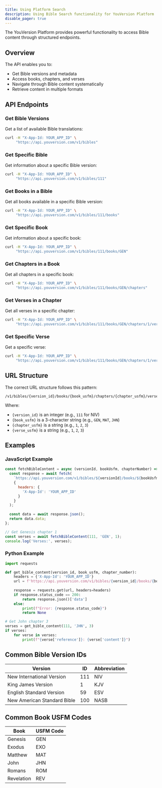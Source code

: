 ```yaml
---
title: Using Platform Search
description: Using Bible Search functionality for YouVersion Platform
disable_pager: true
---
```


<PageBanner 
  message="This page doesn't have the correct information. Update it when features are created to support it."
  color="caution" 
  dismissible={false} 
/>

The YouVersion Platform provides powerful functionality to access Bible content through structured endpoints.

## Overview

The API enables you to:

- Get Bible versions and metadata
- Access books, chapters, and verses
- Navigate through Bible content systematically
- Retrieve content in multiple formats

## API Endpoints

### Get Bible Versions

Get a list of available Bible translations:

```bash
curl -H "X-App-Id: YOUR_APP_ID" \
     "https://api.youversion.com/v1/bibles"
```

### Get Specific Bible

Get information about a specific Bible version:

```bash
curl -H "X-App-Id: YOUR_APP_ID" \
     "https://api.youversion.com/v1/bibles/111"
```

### Get Books in a Bible

Get all books available in a specific Bible version:

```bash
curl -H "X-App-Id: YOUR_APP_ID" \
     "https://api.youversion.com/v1/bibles/111/books"
```

### Get Specific Book

Get information about a specific book:

```bash
curl -H "X-App-Id: YOUR_APP_ID" \
     "https://api.youversion.com/v1/bibles/111/books/GEN"
```

### Get Chapters in a Book

Get all chapters in a specific book:

```bash
curl -H "X-App-Id: YOUR_APP_ID" \
     "https://api.youversion.com/v1/bibles/111/books/GEN/chapters"
```

### Get Verses in a Chapter

Get all verses in a specific chapter:

```bash
curl -H "X-App-Id: YOUR_APP_ID" \
     "https://api.youversion.com/v1/bibles/111/books/GEN/chapters/1/verses"
```

### Get Specific Verse

Get a specific verse:

```bash
curl -H "X-App-Id: YOUR_APP_ID" \
     "https://api.youversion.com/v1/bibles/111/books/GEN/chapters/1/verses/1"
```

## URL Structure

The correct URL structure follows this pattern:

```
/v1/bibles/{version_id}/books/{book_usfm}/chapters/{chapter_usfm}/verses/{verse_usfm}
```

Where:
- `{version_id}` is an integer (e.g., `111` for NIV)
- `{book_usfm}` is a 3-character string (e.g., `GEN`, `MAT`, `JHN`)
- `{chapter_usfm}` is a string (e.g., `1`, `2`, `3`)
- `{verse_usfm}` is a string (e.g., `1`, `2`, `3`)

## Examples

### JavaScript Example

```javascript
const fetchBibleContent = async (versionId, bookUsfm, chapterNumber) => {
  const response = await fetch(
    `https://api.youversion.com/v1/bibles/${versionId}/books/${bookUsfm}/chapters/${chapterNumber}/verses`,
    {
      headers: {
        'X-App-Id': 'YOUR_APP_ID'
      }
    }
  );
  
  const data = await response.json();
  return data.data;
};

// Get Genesis chapter 1
const verses = await fetchBibleContent(111, 'GEN', 1);
console.log('Verses:', verses);
```

### Python Example

```python
import requests

def get_bible_content(version_id, book_usfm, chapter_number):
    headers = {'X-App-Id': 'YOUR_APP_ID'}
    url = f'https://api.youversion.com/v1/bibles/{version_id}/books/{book_usfm}/chapters/{chapter_number}/verses'
    
    response = requests.get(url, headers=headers)
    if response.status_code == 200:
        return response.json()['data']
    else:
        print(f"Error: {response.status_code}")
        return None

# Get John chapter 3
verses = get_bible_content(111, 'JHN', 3)
if verses:
    for verse in verses:
        print(f"{verse['reference']}: {verse['content']}")
```

## Common Bible Version IDs

| Version | ID | Abbreviation |
|---------|----|--------------|
| New International Version | 111 | NIV |
| King James Version | 1 | KJV |
| English Standard Version | 59 | ESV |
| New American Standard Bible | 100 | NASB |

## Common Book USFM Codes

| Book | USFM Code |
|------|-----------|
| Genesis | GEN |
| Exodus | EXO |
| Matthew | MAT |
| John | JHN |
| Romans | ROM |
| Revelation | REV |
